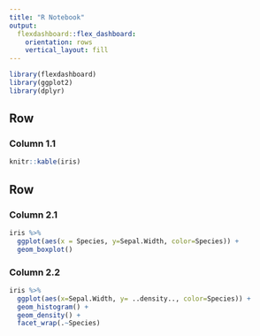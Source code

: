 ```yaml
---
title: "R Notebook"
output: 
  flexdashboard::flex_dashboard:
    orientation: rows
    vertical_layout: fill
---
```


```r
library(flexdashboard)
library(ggplot2)
library(dplyr)
```


Row
--------------------------------------

### Column 1.1

```r
knitr::kable(iris)
```


Row
--------------------------------------

### Column 2.1

```r
iris %>%
  ggplot(aes(x = Species, y=Sepal.Width, color=Species)) + 
  geom_boxplot()
```


### Column 2.2


```r
iris %>%
  ggplot(aes(x=Sepal.Width, y= ..density.., color=Species)) +
  geom_histogram() + 
  geom_density() +
  facet_wrap(.~Species)
```